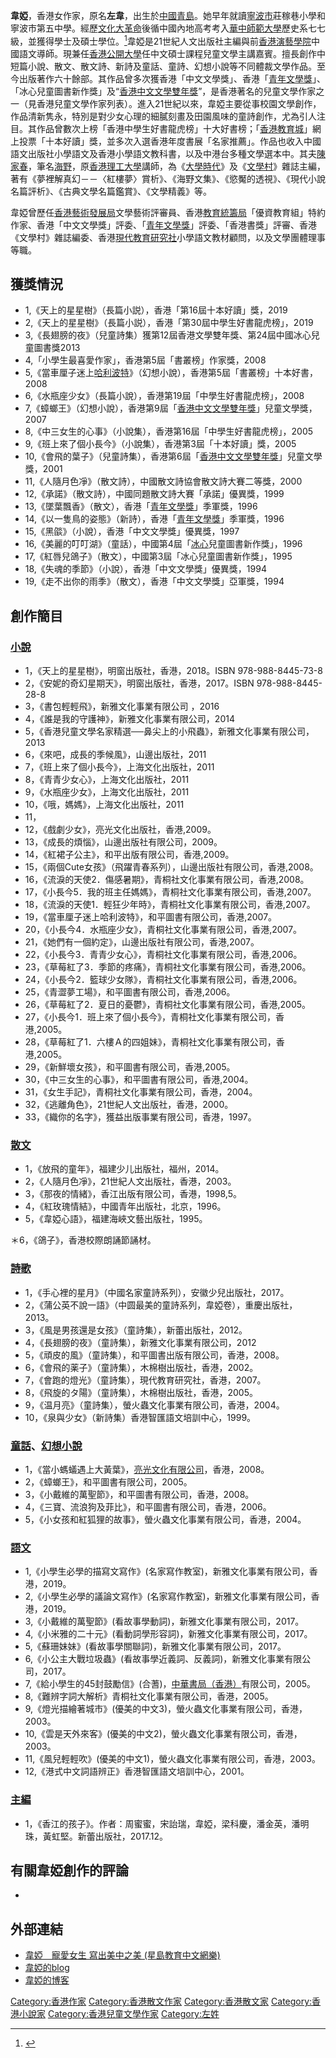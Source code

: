 '''韋婭'''，香港女作家，原名'''左韋'''，出生於[[中國|中國]][[青島|青島]]。她早年就讀[[寧波市|寧波市]]莊稼巷小學和寧波市第五中學。經歷[[文化大革命|文化大革命]]後循中國內地高考考入[[華中師範大學|華中師範大學]]歷史系七七級，並獲得學士及碩士學位。<ref>{{cite web |url=http://blog.sina.com.cn/s/blog_7bd8f5170102v1gc.html |title=書訊：鼻尖上的小飛蟲（韋婭）作者簡介 |last= |first= |date= |website= |publisher=新雅文化事業 |access-date=2019-11-06 |quote= |archive-date=2019-11-06 |archive-url=https://web.archive.org/web/20191106085929/http://blog.sina.com.cn/s/blog_7bd8f5170102v1gc.html |dead-url=no }}</ref>韋婭是21世紀人文出版社主編與前[[香港演藝學院|香港演藝學院]]中國語文導師。現兼任[[香港公開大學|香港公開大學]]任中文碩士課程兒童文學主講嘉賓。擅長創作中短篇小說、散文、散文詩、新詩及童話、童詩、幻想小說等不同體裁文學作品。至今出版著作六十餘部。其作品曾多次獲香港「中文文學獎」、香港「[[青年文學獎|青年文學獎]]」、「冰心兒童圖書新作獎」及“[[香港中文文學雙年獎|香港中文文學雙年獎]]”，是香港著名的兒童文學作家之一（見香港兒童文學作家列表）。進入21世紀以來，韋婭主要從事校園文學創作，作品清新隽永，特別是對少女心理的細膩刻畫及田園風味的童詩創作，尤為引人注目。其作品曾數次上榜「香港中學生好書龍虎榜」十大好書榜；「[[香港教育城|香港教育城]]」網上投票「十本好讀」獎，並多次入選香港年度書展「名家推薦」。作品也收入中國語文出版社小學語文及香港小學語文教科書，以及中港台多種文學選本中。其夫[[陳家春|陳家春]]，筆名[[海野|海野]]，原[[香港理工大學|香港理工大學]]講師，為《[[大學時代|大學時代]]》及《[[文學村|文學村]]》雜誌主編，著有《夢裡解真幻－－〈紅樓夢〉賞析》、《海野文集》、《慾魘的透視》、《現代小說名篇評析》、《古典文學名篇鑑賞》、《文學精義》等。

韋婭曾歷任[[香港藝術發展局|香港藝術發展局]]文學藝術評審員、香港[[教育統籌局|教育統籌局]]「優資教育組」特約作家、香港「中文文學獎」評委、「[[青年文學獎|青年文學獎]]」評委、「香港書獎」評審、香港《文學村》雜誌編委、香港[[現代教育研究社|現代教育研究社]]小學語文教材顧問，以及文學團體理事等職。

==獲獎情況==
*1,《天上的星星樹》（長篇小説），香港「第16屆十本好讀」獎，2019
*2,《天上的星星樹》（長篇小説），香港「第30屆中學生好書龍虎榜」，2019
*3,《長翅膀的夜》（兒童詩集）獲第12屆香港文學雙年獎、第24屆中國冰心兒童圖書獎2013
*4,「小學生最喜愛作家」，香港第5屆「書叢榜」作家獎，2008
*5,《當車厘子迷上[[哈利波特|哈利波特]]》（幻想小說），香港第5屆「書叢榜」十本好書，2008
*6,《水瓶座少女》（長篇小說），香港第19屆「中學生好書龍虎榜」，2008
*7,《蟑螂王》（幻想小說），香港第9屆「[[香港中文文學雙年獎|香港中文文學雙年獎]]」兒童文學獎，2007
*8,《中三女生的心事》（小說集），香港第16屆「中學生好書龍虎榜」，2005
*9,《班上來了個小長今》（小說集），香港第3屆「十本好讀」獎，2005
*10,《會飛的葉子》（兒童詩集），香港第6屆「[[香港中文文學雙年獎|香港中文文學雙年獎]]」兒童文學獎，2001
*11,《人隨月色凈》（散文詩），中國散文詩協會散文詩大賽二等獎，2000
*12,《承諾》（散文詩），中國同題散文詩大賽「承諾」優異獎，1999
*13,《墜葉飄香》（散文），香港「[[青年文學獎|青年文學獎]]」季軍獎，1996
*14,《以一隻鳥的姿態》（新詩），香港「[[青年文學獎|青年文學獎]]」季軍獎，1996
*15,《黑燄》（小說），香港「中文文學獎」優異獎，1997
*16,《美麗的叮叮湖》（童話），中國第4屆「[[冰心|冰心]]兒童圖書新作獎」，1996
*17,《紅唇兒鴿子》（散文），中國第3屆「冰心兒童圖書新作獎」，1995
*18,《失魂的季節》（小說），香港「中文文學獎」優異獎，1994
*19,《走不出你的雨季》（散文），香港「中文文學獎」亞軍獎，1994

==創作簡目==
===[[小說|小說]]===
*1，《天上的星星樹》，明窗出版社，香港，2018。ISBN 978-988-8445-73-8
*2，《安妮的奇幻星期天》，明窗出版社，香港，2017。ISBN 978-988-8445-28-8
*3，《書包輕輕飛》，新雅文化事業有限公司 ，2016
*4，《誰是我的守護神》，新雅文化事業有限公司，2014
*5，《香港兒童文學名家精選──鼻尖上的小飛蟲》，新雅文化事業有限公司，2013
*6，《來吧，成長的季候風》，山邊出版社，2011
*7，《班上來了個小長今》，上海文化出版社，2011
*8，《青青少女心》，上海文化出版社，2011
*9，《水瓶座少女》，上海文化出版社，2011
*10，《哦，媽媽》，上海文化出版社，2011
*11，{{cite book |author= |title= 《小鞋子小辮子》 |publisher= 天苑文化出版社 |location=香港 |isbn= 9-789881-902931 |date=2010年5月}}
*12，《戲劇少女》，亮光文化出版社，香港,2009。
*13，《成長的煩惱》，山邊出版社有限公司，2009。
*14，《紅裙子公主》，和平出版有限公司，香港,2009。
*15，《兩個Cute女孩》（飛躍青春系列），山邊出版社有限公司，香港,2008。
*16，《流淚的天使2．傷感暑期》，青桐社文化事業有限公司，香港,2008。
*17，《小長今5．我的班主任媽媽》，青桐社文化事業有限公司，香港,2007。
*18，《流淚的天使1．輕狂少年時》，青桐社文化事業有限公司，香港,2007。
*19，《當車厘子迷上哈利波特》，和平圖書有限公司，香港,2007。
*20，《小長今4．水瓶座少女》，青桐社文化事業有限公司，香港,2007。
*21，《她們有一個約定》，山邊出版社有限公司，香港,2007。
*22，《小長今3．青青少女心》，青桐社文化事業有限公司，香港,2006。
*23，《草莓紅了3．季節的疼痛》，青桐社文化事業有限公司，香港,2006。
*24，《小長今2．籃球少女隊》，青桐社文化事業有限公司，香港,2006。
*25，《青澀夢工場》，和平圖書有限公司，香港,2006。
*26，《草莓紅了2．夏日的憂鬱》，青桐社文化事業有限公司，香港,2005。
*27，《小長今1．班上來了個小長今》，青桐社文化事業有限公司，香港,2005。
*28，《草莓紅了1．六樓Ａ的四姐妹》，青桐社文化事業有限公司，香港,2005。
*29，《新鮮壞女孩》，和平圖書有限公司，香港,2005。
*30，《中三女生的心事》，和平圖書有限公司，香港,2004。
*31，《女生手記》，青桐社文化事業有限公司，香港，2004。
*32，《逃離角色》，21世紀人文出版社，香港，2000。
*33，《織你的名字》，獲益出版事業有限公司，香港，1997。

===[[散文|散文]]===
*1，《放飛的童年》，福建少儿出版社，福州，2014。
*2，《人隨月色凈》，21世紀人文出版社，香港，2003。
*3，《那夜的情緒》，香江出版有限公司，香港，1998,5。
*4，《紅玫瑰情結》，中國青年出版社，北京，1996。
*5，《韋婭心語》，福建海峽文藝出版社，1995。
＊6，《鴿子》，香港校際朗誦節誦材。

===[[詩歌|詩歌]]===
*1，《手心裡的星月》（中國名家童詩系列），安徽少兒出版社，2017。
*2，《蒲公英不說一語》（中圆最美的童詩系列，韋婭卷），重慶出版社，2013。
*3，《風是男孩還是女孩》（童詩集），新蕾出版社，2012。
*4，《長翅膀的夜》（童詩集），新雅文化事業有限公司，2012
*5，《頑皮的風》（童詩集），和平圖書出版有限公司，香港，2008。
*6，《會飛的薬子》（童詩集），木棉樹出版社，香港，2002。
*7，《會跑的燈光》（童詩集），現代教育研究社，香港，2007。
*8，《飛旋的タ陽》（童詩集），木棉樹出版社，香港，2005。
*9，《温月亮》（童詩集），螢火蟲文化事業有限公司，香港，2004。
*10，《泉與少女》（新詩集）香港智匯語文培訓中心，1999。

===[[童話|童話]]、[[幻想小說|幻想小說]]===
*1，《當小螞蟻遇上大黃葉》，[[亮光文化有限公司|亮光文化有限公司]]，香港，2008。
*2，《蟑螂王》，和平圖書有限公司，2005。
*3，《小戴維的萬聖節》，和平圖書有限公司，香港，2008。
*4，《三寶、流浪狗及菲比》，和平圖書有限公司，香港，2006。
*5，《小女孩和紅狐狸的故事》，螢火蟲文化事業有限公司，香港，2004。

===[[語文|語文]]===
*1,《小學生必學的描寫文寫作》(名家寫作教室)，新雅文化事業有限公司，香港，2019。
*2,《小學生必學的議論文寫作》(名家寫作教室)，新雅文化事業有限公司，香港，2019。
*3,《小戴維的萬聖節》(看故事學動詞)，新雅文化事業有限公司，2017。
*4,《小米雅的二十元》(看動詞學形容詞)，新雅文化事業有限公司，2017。
*5,《蘇珊妹妹》(看故事學關聯詞)，新雅文化事業有限公司，2017。
*6,《小公主大戰垃圾蟲》(看故事學近義詞、反義詞)，新雅文化事業有限公司，2017。
*7,《給小學生的45封鼓勵信》(合蓍)，[[中華書局（香港）|中華書局（香港）]]有限公司，2005。
*8,《難辨字詞大解析》青桐社文化事業有限公司，香港，2005。
*9,《燈光描繪著城市》(優美的中文3)，螢火蟲文化事業有限公司，香港，2003。
*10,《雲是天外來客》(優美的中文2)，螢火蟲文化事業有限公司，香港，2003。
*11,《風兒輕輕吹》(優美的中文1)，螢火蟲文化事業有限公司，香港，2003。
*12,《港式中文詞語辨正》香港智匯語文培訓中心，2001。

===[[主編|主編]]===
*1，《香江的孩子》。作者：周蜜蜜，宋詒瑞，韋婭，梁科慶，潘金英，潘明珠，黃虹堅。新蕾出版社，2017.12。

==有關韋婭創作的評論==
*{{cite book |author=黃曼君 |title= 《韋婭創作評論集》 |publisher= 21世紀[[人文|人文]]出版社 |isbn= 962-85921-2-2 |date=2001年7月}}

==外部連結==
* [http://edu.singtao.com/chi-s/article_details.asp?article_id=312&catid_str=2,10,12 韋婭　寵愛女生 寫出美中之美 (星島教育中文網樂)]{{dead link|date=2018年5月 |bot=InternetArchiveBot |fix-attempted=yes }}
* [http://hk.myblog.yahoo.com/weiya122 韋婭的blog]
* [http://blog.sina.com.cn/u/2077816087 韋婭的博客] {{Wayback|url=http://blog.sina.com.cn/u/2077816087 |date=20191106085940 }}

[[Category:香港作家|Category:香港作家]]
[[Category:香港散文作家|Category:香港散文作家]]
[[Category:香港散文家|Category:香港散文家]]
[[Category:香港小說家|Category:香港小說家]]
[[Category:香港兒童文學作家|Category:香港兒童文學作家]]
[[Category:左姓|Category:左姓]]